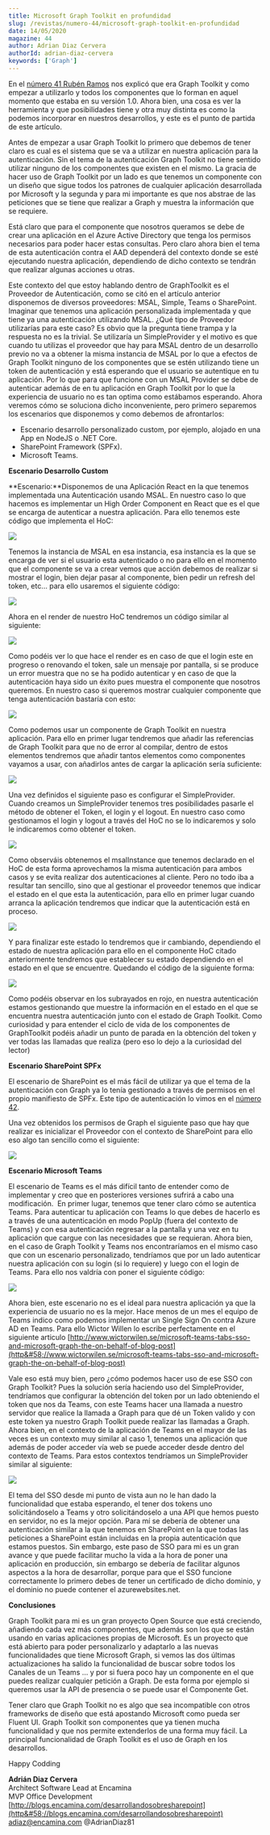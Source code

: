 ```yaml
---
title: Microsoft Graph Toolkit en profundidad
slug: /revistas/numero-44/microsoft-graph-toolkit-en-profundidad
date: 14/05/2020
magazine: 44
author: Adrian Diaz Cervera
authorId: adrian-diaz-cervera
keywords: ['Graph']
---
```



<ArticleHeader frontmatter={props.pageContext.frontmatter} />



En el [número 41 Rubén Ramos](/revistas/numero-41/un-vistazo-a-microsoft-graph-toolkit-web-components-con-graph) nos explicó que era Graph Toolkit y como empezar a utilizarlo y todos los componentes que lo forman en aquel momento que estaba en su versión 1.0. Ahora bien, una cosa es ver la herramienta y que posibilidades tiene y otra muy distinta es como la podemos incorporar en nuestros desarrollos, y este es el punto de partida de este artículo.

Antes de empezar a usar Graph Toolkit lo primero que debemos de tener claro es cual es el sistema que se va a utilizar en nuestra aplicación para la autenticación. Sin el tema de la autenticación Graph Toolkit no tiene sentido utilizar ninguno de los componentes que existen en el mismo. La gracia de hacer uso de Graph Toolkit por un lado es que tenemos un componente con un diseño que sigue todos los patrones de cualquier aplicación desarrollada por Microsoft y la segunda y para mi importante es que nos abstrae de las peticiones que se tiene que realizar a Graph y muestra la información que se requiere.

Está claro que para el componente que nosotros queramos se debe de crear una aplicación en el Azure Active Directory que tenga los permisos necesarios para poder hacer estas consultas. Pero claro ahora bien el tema de esta autenticación contra el AAD dependerá del contexto donde se esté ejecutando nuestra aplicación, dependiendo de dicho contexto se tendrán que realizar algunas acciones u otras.

Este contexto del que estoy hablando dentro de GraphToolkit es el Proveedor de Autenticación, como se citó en el artículo anterior disponemos de diversos proveedores: MSAL, Simple, Teams o SharePoint. Imaginar que tenemos una aplicación personalizada implementada y que tiene ya una autenticación utilizando MSAL. ¿Qué tipo de Proveedor utilizarías para este caso? Es obvio que la pregunta tiene trampa y la respuesta no es la trivial. Se utilizaría un SimpleProvider y el motivo es que cuando tu utilizas el proveedor que hay para MSAL dentro de un desarrollo previo no va a obtener la misma instancia de MSAL por lo que a efectos de Graph Toolkit ninguno de los componentes que se estén utilizando tiene un token de autenticación y está esperando que el usuario se autentique en tu aplicación. Por lo que para que funcione con un MSAL Provider se debe de autenticar además de en tu aplicación en Graph Toolkit por lo que la experiencia de usuario no es tan optima como estábamos esperando. Ahora veremos cómo se soluciona dicho inconveniente, pero primero separemos los escenarios que disponemos y como debemos de afrontarlos:

- Escenario desarrollo personalizado custom, por ejemplo, alojado en una App en NodeJS o .NET Core.
- SharePoint Framework (SPFx).
- Microsoft Teams.


**Escenario Desarrollo Custom**

**Escenario:**Disponemos de una Aplicación React en la que tenemos implementada una Autenticación usando MSAL. En nuestro caso lo que hacemos es implementar un High Order Component en React que es el que se encarga de autenticar a nuestra aplicación. Para ello tenemos este código que implementa el HoC:

![](../../../images/numero44/microsoft-graph-toolkit-en-profundidad/image1.png)

Tenemos la instancia de MSAL en esa instancia, esa instancia es la que se encarga de ver si el usuario esta autenticado o no para ello en el momento que el componente se va a crear vemos que acción debemos de realizar si mostrar el login, bien dejar pasar al componente, bien pedir un refresh del token, etc… para ello usaremos el siguiente código:

![](../../../images/numero44/microsoft-graph-toolkit-en-profundidad/image2.png)

Ahora en el render de nuestro HoC tendremos un código similar al siguiente:​

![](../../../images/numero44/microsoft-graph-toolkit-en-profundidad/image3.png)

Como podéis ver lo que hace el render es en caso de que el login este en progreso o renovando el token, sale un mensaje por pantalla, si se produce un error muestra que no se ha podido autenticar y en caso de que la autenticación haya sido un éxito pues muestra el componente que nosotros queremos. En nuestro caso si queremos mostrar cualquier componente que tenga autenticación bastaría con esto:

![](../../../images/numero44/microsoft-graph-toolkit-en-profundidad/image4.png)

Como podemos usar un componente de Graph Toolkit en nuestra aplicación. Para ello en primer lugar tendremos que añadir las referencias de Graph Toolkit para que no de error al compilar, dentro de estos elementos tendremos que añadir tantos elementos como componentes vayamos a usar, con añadirlos antes de cargar la aplicación sería suficiente:

![](../../../images/numero44/microsoft-graph-toolkit-en-profundidad/image5.png)

Una vez definidos el siguiente paso es configurar el SimpleProvider. Cuando creamos un SimpleProvider tenemos tres posibilidades pasarle el método de obtener el Token, el login y el logout. En nuestro caso como gestionamos el login y logout a través del HoC no se lo indicaremos y solo le indicaremos como obtener el token.​

![](../../../images/numero44/microsoft-graph-toolkit-en-profundidad/image6.png)

Como observáis obtenemos el msalInstance que tenemos declarado en el HoC de esta forma aprovechamos la misma autenticación para ambos casos y se evita realizar dos autenticaciones al cliente. Pero no todo iba a resultar tan sencillo, sino que al gestionar el proveedor tenemos que indicar el estado en el que esta la autenticación, para ello en primer lugar cuando arranca la aplicación tendremos que indicar que la autenticación está en proceso.

![](../../../images/numero44/microsoft-graph-toolkit-en-profundidad/image7.png)

Y para finalizar este estado lo tendremos que ir cambiando, dependiendo el estado de nuestra aplicación para ello en el componente HoC citado anteriormente tendremos que establecer su estado dependiendo en el estado en el que se encuentre. Quedando el código de la siguiente forma:

![](../../../images/numero44/microsoft-graph-toolkit-en-profundidad/image8.png)

Como podéis observar en los subrayados en rojo, en nuestra autenticación estamos gestionando que muestre la información en el estado en el que se encuentra nuestra autenticación junto con el estado de Graph Toolkit. Como curiosidad y para entender el ciclo de vida de los componentes de GraphToolkit podéis añadir un punto de parada en la obtención del token y ver todas las llamadas que realiza (pero eso lo dejo a la curiosidad del lector)

**Escenario SharePoint SPFx**

El escenario de SharePoint es el más fácil de utilizar ya que el tema de la autenticación con Graph ya lo tenía gestionado a través de permisos en el propio manifiesto de SPFx. Este tipo de autenticación lo vimos en el [número 42](/revistas/numero-42/como-consumir-apis-securizadas-con-el-azure-active-directory-en-nuestros-desarrollos-de-spfx).

Una vez obtenidos los permisos de Graph el siguiente paso que hay que realizar es inicializar el Proveedor con el contexto de SharePoint para ello eso algo tan sencillo como el siguiente:

![](../../../images/numero44/microsoft-graph-toolkit-en-profundidad/image9.png)

**Escenario Microsoft Teams**

El escenario de Teams es el más difícil tanto de entender como de implementar y creo que en posteriores versiones sufrirá a cabo una modificación.  En primer lugar, tenemos que tener claro cómo se autentica Teams. Para autenticar tu aplicación con Teams lo que debes de hacerlo es a través de una autenticación en modo PopUp (fuera del contexto de Teams) y con esa autenticación regresar a la pantalla y una vez en tu aplicación que cargue con las necesidades que se requieran. Ahora bien, en el caso de Graph Toolkit y Teams nos encontraríamos en el mismo caso que con un escenario personalizado, tendríamos que por un lado autenticar nuestra aplicación con su login (si lo requiere) y luego con el login de Teams. Para ello nos valdría con poner el siguiente código:

![](../../../images/numero44/microsoft-graph-toolkit-en-profundidad/image10.png)

Ahora bien, este escenario no es el ideal para nuestra aplicación ya que la experiencia de usuario no es la mejor. Hace menos de un mes el equipo de Teams indico como podemos implementar un Single Sign On contra Azure AD en Teams. Para ello Wictor Willen lo escribe perfectamente en el siguiente articulo [http://www.wictorwilen.se/microsoft-teams-tabs-sso-and-microsoft-graph-the-on-behalf-of-blog-post](http&#58;//www.wictorwilen.se/microsoft-teams-tabs-sso-and-microsoft-graph-the-on-behalf-of-blog-post)

Vale eso está muy bien, pero ¿cómo podemos hacer uso de ese SSO con Graph Toolkit? Pues la solución sería haciendo uso del SimpleProvider, tendríamos que configurar la obtención del token por un lado obteniendo el token que nos da Teams, con este Teams hacer una llamada a nuestro servidor que realice la llamada a Graph para que dé un Token valido y con este token ya nuestro Graph Toolkit puede realizar las llamadas a Graph. Ahora bien, en el contexto de la aplicación de Teams en el mayor de las veces es un contexto muy similar al caso 1, tenemos una aplicación que además de poder acceder vía web se puede acceder desde dentro del contexto de Teams. Para estos contextos tendríamos un SimpleProvider similar al siguiente:

![](../../../images/numero44/microsoft-graph-toolkit-en-profundidad/image11.png)

El tema del SSO desde mi punto de vista aun no le han dado la funcionalidad que estaba esperando, el tener dos tokens uno solicitándoselo a Teams y otro solicitándoselo a una API que hemos puesto en servidor, no es la mejor opción. Para mí se debería de obtener una autenticación similar a la que tenemos en SharePoint en la que todas las peticiones a SharePoint están incluidas en la propia autenticación que estamos puestos. Sin embargo, este paso de SSO para mi es un gran avance y que puede facilitar mucho la vida a la hora de poner una aplicación en producción, sin embargo se debería de facilitar algunos aspectos a la hora de desarrollar, porque para que el SSO funcione correctamente lo primero debes de tener un certificado de dicho dominio, y el dominio no puede contener el azurewebsites.net.

**Conclusiones**

Graph Toolkit para mi es un gran proyecto Open Source que está creciendo, añadiendo cada vez más componentes, que además son los que se están usando en varias aplicaciones propias de Microsoft. Es un proyecto que está abierto para poder personalizarlo y adaptarlo a las nuevas funcionalidades que tiene Microsoft Graph, si vemos las dos últimas actualizaciones ha salido la funcionalidad de buscar sobre todos los Canales de un Teams … y por si fuera poco hay un componente en el que puedes realizar cualquier petición a Graph. De esta forma por ejemplo si queremos usar la API de presencia o se puede usar el Componente Get.

Tener claro que Graph Toolkit no es algo que sea incompatible con otros frameworks de diseño que está apostando Microsoft como pueda ser Fluent UI. Graph Toolkit son componentes que ya tienen mucha funcionalidad y que nos permite extenderlos de una forma muy fácil. La principal funcionalidad de Graph Toolkit es el uso de Graph en los desarrollos.

Happy Codding



**Adrián Diaz Cervera** <br />
Architect Software Lead at Encamina <br />
MVP Office Development <br />
[http://blogs.encamina.com/desarrollandosobresharepoint](http&#58;//blogs.encamina.com/desarrollandosobresharepoint) <br />
adiaz@encamina.com @AdrianDiaz81 <br />

